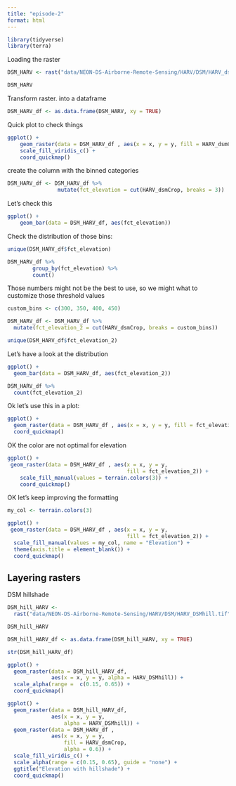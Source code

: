 ```yaml
---
title: "episode-2"
format: html
---
```


```r
library(tidyverse)
library(terra)
```
Loading the raster

```r
DSM_HARV <- rast("data/NEON-DS-Airborne-Remote-Sensing/HARV/DSM/HARV_dsmCrop.tif")

DSM_HARV
```

Transform raster. into a dataframe

```r
DSM_HARV_df <- as.data.frame(DSM_HARV, xy = TRUE)
```

Quick plot to check things

```r
ggplot() +
    geom_raster(data = DSM_HARV_df , aes(x = x, y = y, fill = HARV_dsmCrop)) +
    scale_fill_viridis_c() +
    coord_quickmap()
```
create the column with the binned categories

```r
DSM_HARV_df <- DSM_HARV_df %>%
                mutate(fct_elevation = cut(HARV_dsmCrop, breaks = 3))
```

Let's check this

```r
ggplot() +
    geom_bar(data = DSM_HARV_df, aes(fct_elevation))
```

Check the distribution of those bins:

```r
unique(DSM_HARV_df$fct_elevation)
```

```r
DSM_HARV_df %>%
        group_by(fct_elevation) %>%
        count()
```

Those numbers might not be the best to use, so we might what to customize those threshold values


```r
custom_bins <- c(300, 350, 400, 450)

DSM_HARV_df <- DSM_HARV_df %>%
  mutate(fct_elevation_2 = cut(HARV_dsmCrop, breaks = custom_bins))

unique(DSM_HARV_df$fct_elevation_2)
```

Let's have a look at the distribution

```r
ggplot() +
  geom_bar(data = DSM_HARV_df, aes(fct_elevation_2))
```

```r
DSM_HARV_df %>%
  count(fct_elevation_2) 
```

Ok let's use this in a plot:

```r
ggplot() +
  geom_raster(data = DSM_HARV_df , aes(x = x, y = y, fill = fct_elevation_2)) + 
  coord_quickmap()
```

OK the color are not optimal for elevation

```r
ggplot() +
 geom_raster(data = DSM_HARV_df , aes(x = x, y = y,
                                      fill = fct_elevation_2)) + 
    scale_fill_manual(values = terrain.colors(3)) + 
    coord_quickmap()
```

OK let's keep improving the formatting


```r
my_col <- terrain.colors(3)

ggplot() +
 geom_raster(data = DSM_HARV_df , aes(x = x, y = y,
                                      fill = fct_elevation_2)) + 
  scale_fill_manual(values = my_col, name = "Elevation") + 
  theme(axis.title = element_blank()) + 
  coord_quickmap()
```

## Layering rasters

DSM hillshade

```r
DSM_hill_HARV <-
  rast("data/NEON-DS-Airborne-Remote-Sensing/HARV/DSM/HARV_DSMhill.tif")

DSM_hill_HARV
```

```r
DSM_hill_HARV_df <- as.data.frame(DSM_hill_HARV, xy = TRUE) 

str(DSM_hill_HARV_df)
```

```r
ggplot() +
  geom_raster(data = DSM_hill_HARV_df,
              aes(x = x, y = y, alpha = HARV_DSMhill)) + 
  scale_alpha(range =  c(0.15, 0.65)) +  
  coord_quickmap()
```


```r
ggplot() +
  geom_raster(data = DSM_hill_HARV_df,
              aes(x = x, y = y,
                  alpha = HARV_DSMhill)) +
  geom_raster(data = DSM_HARV_df ,
              aes(x = x, y = y,
                  fill = HARV_dsmCrop,
                  alpha = 0.6)) +
  scale_fill_viridis_c() +  
  scale_alpha(range = c(0.15, 0.65), guide = "none") +  
  ggtitle("Elevation with hillshade") +
  coord_quickmap()
```
